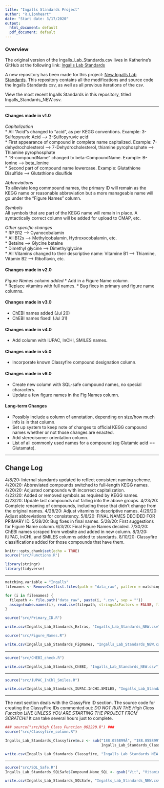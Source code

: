 ```yaml
---
title: "Ingalls Standards Project"
author: "R.Lionheart"
date: "Start date: 3/17/2020"
output:
  html_document: default
  pdf_document: default
---
```


### Overview
The original version of the Ingalls_Lab_Standards.csv lives in Katherine's GitHub at the following link: 
[Ingalls Lab Standards](https://github.com/kheal/Example_Untargeted_Metabolomics_Workflow)

A new repository has been made for this project: [New Ingalls Lab Standards](https://github.com/IngallsLabUW/Ingalls_Standards). This repository contains all the modifications and source code the Ingalls Standards csv, as well as all previous iterations of the csv.

View the most recent Ingalls Standards in this repository, titled Ingalls_Standards_NEW.csv.

------

#### Changes made in v1.0

*Capitalization*  
* All "Acid"s changed to "acid", as per KEGG conventions. Example: 3-Sulfopyruvic Acid --> 3-Sulfopyruvic acid   
* First appearance of compound in complete name capitalized. Example: 7-dehydrocholesterol --> 7-Dehydrocholesterol, thiamine pyrophosphate --> Thiamine pyrophosphate  
* "B-compoundName" changed to beta-CompoundName. Example: B-ionine --> beta_Ionine  
* Second part of compound name lowercase. Example: Glutathione Disulfide --> Glutathione disulfide  

*Abbreviations*  
To alleviate long commpound names, the primary ID will remain as the KEGG name or reasonable abbreviation but a more manageable name will go under the "Figure Names" column. 

*Symbols*  
All symbols that are part of the KEGG name will remain in place. A syntactically correct column will be added for upload to CMAP, etc.

*Other specific changes*  
* RP B12 --> Cyanocobalamin  
* All B12s --> Methylcobalamin, Hydroxocobalamin, etc.  
* Betaine --> Glycine betaine  
* Dimethyl glycine --> Dimethylglycine  
* All Vitamins changed to their descriptive name: Vitamine B1 --> Thiamine, Vitamin B2 --> Riboflavin, etc.  


#### Changes made in v2.0

*Figure Names column added*
* Add in a Figure Name column.  
* Replace vitamins with full names.
* Bug fixes in primary and figure name columns.


#### Changes made in v3.0
* ChEBI names added (Jul 20)
* ChEBI names fixed! (Jul 31)

#### Changes made in v4.0
* Add column with IUPAC, InCHI, SMILES names.

#### Changes made in v5.0
* Incorporate known Classyfire compound designation column.

#### Changes made in v6.0
* Create new column with SQL-safe compound names, no special characters.
* Update a few figure names in the Fig Names column.

#### Long-term Changes
* Possibly include a column of annotation, depending on size/how much info is in that column.
* Set up system to keep note of changes to official KEGG compound names whether or not those changes are enacted.  
* Add stereoisomer orientation column.  
* List of all commonly used names for a compound (eg Glutamic acid == Glutamate).  

------

## Change Log
4/8/20: Internal standards updated to reflect consistent naming scheme.  
4/20/20: Abbreviated compounds switched to full-length KEGG names.  
4/20/20: Adjusted compounds with incorrect capitalization.  
4/22/20: Added or removed symbols as required by KEGG names.  
4/23/20: Update last compounds not falling into the above groups.
4/23/20: Complete renaming of compounds, including those that didn't change from the original names.
4/28/20: Adjust vitamins to descriptive names.
4/29/20: Adjust abbreviations for consistency.
5/8/20: FINAL NAMES DECIDED FOR PRIMARY ID.
5/28/20: Bug fixes in final names.
5/28/20: First suggestions for Figure Name column.
6/3/20: Final Figure Names decided.
7/30/20: ChEBI names scraped from website and added in new column.
8/3/20: IUPAC, InCHI, and SMILES columns added to standards.
8/10/20: Classyfire classifications added for those compounds that have them.

```r
knitr::opts_chunk$set(echo = TRUE)
source("src/Functions.R")

library(stringr)
library(tidyverse)
```

------

```r
matching.variable = "Ingalls"
filenames <- RemoveCsv(list.files(path = "data_raw", pattern = matching.variable))

for (i in filenames) {
  filepath <- file.path("data_raw", paste(i, ".csv", sep = ""))
  assign(make.names(i), read.csv(filepath, stringsAsFactors = FALSE, fileEncoding = "latin1"))
}

source("src/Primary_ID.R")

write.csv(Ingalls_Lab_Standards_Extras, "Ingalls_Lab_Standards_NEW.csv")

```

```r

source("src/Figure_Names.R")

write.csv(Ingalls_Lab_Standards_FigNames, "Ingalls_Lab_Standards_NEW.csv")
```

-----

```r

source("src/CHEBI_check.R")

write.csv(Ingalls_Lab_Standards_ChEBI, "Ingalls_Lab_Standards_NEW.csv")
```

-----

```r

source("src/IUPAC_InChl_Smiles.R")

write.csv(Ingalls_Lab_Standards_IUPAC.InCHI.SMILES, "Ingalls_Lab_Standards_NEW.csv")
```

-----

The next section deals with the ClassyFire ID section. 
The source code for creating the ClassyFire IDs commented out: *DO NOT RUN THE High Class Function LINE UNLESS YOU ARE STARTING THE PROJECT FROM SCRATCH!!* It can take several hours just to complete.

```r

### source("src/High_Class_Function_062220.R") ###
source("src/Classyfire_column.R")

Ingalls_Lab_Standards_Classyfire$m.z <- sub("188.055899Â", "188.055899",
                                            Ingalls_Lab_Standards_Classyfire$m.z)

write.csv(Ingalls_Lab_Standards_Classyfire, "Ingalls_Lab_Standards_NEW.csv", row.names = FALSE)
```

-----

```r

source("src/SQL_Safe.R")
Ingalls_Lab_Standards_SQLSafe$Compound.Name_SQL <- gsub("Vit", "Vitamin", Ingalls_Lab_Standards_SQLSafe$Compound.Name_SQL)

write.csv(Ingalls_Lab_Standards_SQLSafe, "Ingalls_Lab_Standards_NEW.csv", row.names = FALSE)
```